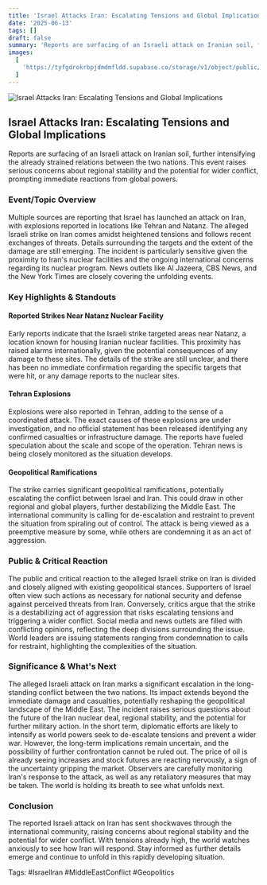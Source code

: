 ```yaml
---
title: 'Israel Attacks Iran: Escalating Tensions and Global Implications'
date: '2025-06-13'
tags: []
draft: false
summary: 'Reports are surfacing of an Israeli attack on Iranian soil, further intensifying the already strained relations between the two nations. This event raises serious concerns about regional stability and the potential for wider conflict, prompting immediate reactions from global powers.'
images:
  [
    'https://tyfgdrokrbpjdmdmfldd.supabase.co/storage/v1/object/public/image/2025-06-13-00-04-52-218-04-00.jpg',
  ]
---
```


![Israel Attacks Iran: Escalating Tensions and Global Implications](https://tyfgdrokrbpjdmdmfldd.supabase.co/storage/v1/object/public/image/2025-06-13-00-04-52-218-04-00.jpg)

## Israel Attacks Iran: Escalating Tensions and Global Implications

Reports are surfacing of an Israeli attack on Iranian soil, further intensifying the already strained relations between the two nations. This event raises serious concerns about regional stability and the potential for wider conflict, prompting immediate reactions from global powers.

### Event/Topic Overview

Multiple sources are reporting that Israel has launched an attack on Iran, with explosions reported in locations like Tehran and Natanz. The alleged Israeli strike on Iran comes amidst heightened tensions and follows recent exchanges of threats. Details surrounding the targets and the extent of the damage are still emerging. The incident is particularly sensitive given the proximity to Iran's nuclear facilities and the ongoing international concerns regarding its nuclear program. News outlets like Al Jazeera, CBS News, and the New York Times are closely covering the unfolding events.

### Key Highlights & Standouts

#### Reported Strikes Near Natanz Nuclear Facility

Early reports indicate that the Israeli strike targeted areas near Natanz, a location known for housing Iranian nuclear facilities. This proximity has raised alarms internationally, given the potential consequences of any damage to these sites. The details of the strike are still unclear, and there has been no immediate confirmation regarding the specific targets that were hit, or any damage reports to the nuclear sites.

#### Tehran Explosions

Explosions were also reported in Tehran, adding to the sense of a coordinated attack. The exact causes of these explosions are under investigation, and no official statement has been released identifying any confirmed casualties or infrastructure damage. The reports have fueled speculation about the scale and scope of the operation. Tehran news is being closely monitored as the situation develops.

#### Geopolitical Ramifications

The strike carries significant geopolitical ramifications, potentially escalating the conflict between Israel and Iran. This could draw in other regional and global players, further destabilizing the Middle East. The international community is calling for de-escalation and restraint to prevent the situation from spiraling out of control. The attack is being viewed as a preemptive measure by some, while others are condemning it as an act of aggression.

### Public & Critical Reaction

The public and critical reaction to the alleged Israeli strike on Iran is divided and closely aligned with existing geopolitical stances. Supporters of Israel often view such actions as necessary for national security and defense against perceived threats from Iran. Conversely, critics argue that the strike is a destabilizing act of aggression that risks escalating tensions and triggering a wider conflict. Social media and news outlets are filled with conflicting opinions, reflecting the deep divisions surrounding the issue. World leaders are issuing statements ranging from condemnation to calls for restraint, highlighting the complexities of the situation.

### Significance & What's Next

The alleged Israeli attack on Iran marks a significant escalation in the long-standing conflict between the two nations. Its impact extends beyond the immediate damage and casualties, potentially reshaping the geopolitical landscape of the Middle East. The incident raises serious questions about the future of the Iran nuclear deal, regional stability, and the potential for further military action. In the short term, diplomatic efforts are likely to intensify as world powers seek to de-escalate tensions and prevent a wider war. However, the long-term implications remain uncertain, and the possibility of further confrontation cannot be ruled out. The price of oil is already seeing increases and stock futures are reacting nervously, a sign of the uncertainty gripping the market. Observers are carefully monitoring Iran's response to the attack, as well as any retaliatory measures that may be taken. The world is holding its breath to see what unfolds next.

### Conclusion

The reported Israeli attack on Iran has sent shockwaves through the international community, raising concerns about regional stability and the potential for wider conflict. With tensions already high, the world watches anxiously to see how Iran will respond. Stay informed as further details emerge and continue to unfold in this rapidly developing situation.

Tags: #IsraelIran #MiddleEastConflict #Geopolitics
